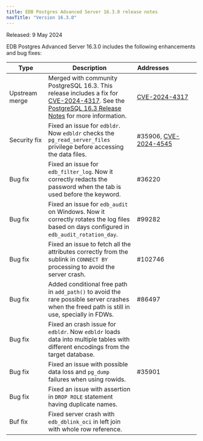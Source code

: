 ```yaml
---
title: EDB Postgres Advanced Server 16.3.0 release notes
navTitle: "Version 16.3.0"
---
```


Released: 9 May 2024

EDB Postgres Advanced Server 16.3.0 includes the following enhancements and bug fixes:

| Type              | Description                                                                                                                                                                                         | Addresses&nbsp;&nbsp;&nbsp;&nbsp;&nbsp;&nbsp;&nbsp;&nbsp;&nbsp;&nbsp;&nbsp;&nbsp;&nbsp;&nbsp;&nbsp; |
|-------------------|-----------------------------------------------------------------------------------------------------------------------------------------------------------------------------------------------------|-----------------------------------------------------------------------------------------------------|
| Upstream merge    | Merged with community PostgreSQL 16.3. This release includes a fix for [CVE-2024-4317](/security/assessments/cve-2024-4317). See the [PostgreSQL 16.3 Release Notes](https://www.postgresql.org/docs/release/16.3/) for more information. | [CVE-2024-4317](/security/assessments/cve-2024-4317) |
| Security&nbsp;fix | Fixed an issue for `edbldr`. Now `edbldr` checks the `pg_read_server_files` privilege before accessing the data files.                                                                              | #35906, [CVE-2024-4545](/security/advisories/cve2024545/)                                           |
| Bug&nbsp;fix      | Fixed an issue for `edb_filter_log`. Now it correctly redacts the password when the tab is used before the keyword.                                                                                 | #36220                                                                                              |
| Bug&nbsp;fix      | Fixed an issue for `edb_audit` on Windows. Now it correctly rotates the log files based on days configured in `edb_audit_rotation_day`.                                                             | #99282                                                                                              |
| Bug&nbsp;fix      | Fixed an issue to fetch all the attributes correctly from the sublink in `CONNECT BY` processing to avoid the server crash.                                                                         | #102746                                                                                             |
| Bug&nbsp;fix      | Added conditional free path in `add_path()` to avoid the rare possible server crashes when the freed path is still in use, specially in FDWs.                                                       | #86497                                                                                              |
| Bug&nbsp;fix      | Fixed an crash issue for `edbldr`. Now `edbldr` loads data into multiple tables with different encodings from the target database.                                                                  |                                                                                                     |
| Bug&nbsp;fix      | Fixed an issue with possible data loss and `pg_dump` failures when using rowids.                                                                                                                    | #35901                                                                                              |
| Bug&nbsp;fix      | Fixed an issue with assertion in `DROP ROLE` statement having duplicate names.                                                                                                                      |                                                                                                     |
| Buf&nbsp;fix      | Fixed server crash with `edb_dblink_oci` in left join with whole row reference.                                                                                                                     |                                                                                                     |
